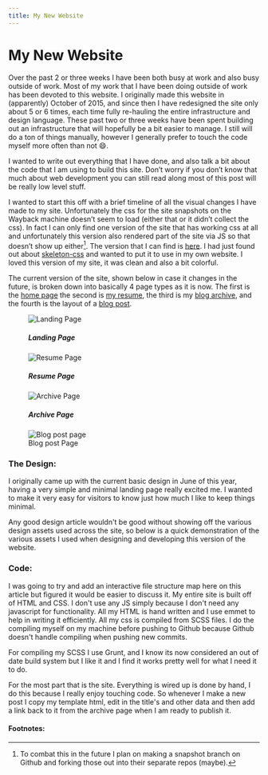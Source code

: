 ```yaml
---
title: My New Website
---
```


# My New Website

Over the past 2 or three weeks I have been both busy at work and also busy outside of work. Most of my work that I have been doing outside of work has been devoted to this website. I originally made this website in (apparently) October of 2015, and since then I have redesigned the site only about 5 or 6 times, each time fully re-hauling the entire infrastructure and design language. These past two or three weeks have been spent building out an infrastructure that will hopefully be a bit easier to manage. I still will do a ton of things manually, however I generally prefer to touch the code myself more often than not 😄.

I wanted to write out everything that I have done, and also talk a bit about the code that I am using to build this site. Don’t worry if you don’t know that much about web development you can still read along most of this post will be really low level stuff.

I wanted to start this off with a brief timeline of all the visual changes I have made to my site. Unfortunately the css for the site snapshots on the Wayback machine doesn’t seem to load (either that or it didn’t collect the css). In fact I can only find one version of the site that has working css at all and unfortunately this version also rendered part of the site via JS so that doesn’t show up either[^1]. The version that I can find is <a href="http://web.archive.org/web/20160111084107/http://matthamlin.me/">here</a>. I had just found out about <a href="//getskeleton.com" >skeleton-css</a> and wanted to put it to use in my own website. I loved this version of my site, it was clean and also a bit colorful.

The current version of the site, shown below in case it changes in the future, is broken down into basically 4 page types as it is now. The first is the <a href="#image1" class="link">home page</a> the second is <a href="#image2" class="link">my resume</a>, the third is my <a href="#image3" class="link">blog archive</a>, and the fourth is the layout of a <a href="#image4" class="link">blog post</a>.

<figure class="figure" id="image1">
  <img src="../../../../../static/images/posts/landing.png" alt="Landing Page" class="img" />
  <figcaption class="horizontal--center">
      <h5>Landing Page</h5>
  </figcaption>
</figure>
<figure class="figure" id="image2">
  <img src="../../../../../static/images/posts/resume.png" alt="Resume Page" class="img" />
  <figcaption class="horizontal--center">
      <h5>Resume Page</h5>
  </figcaption>
</figure>
<figure class="figure" id="image3">
  <img src="../../../../../static/images/posts/archive.png" alt="Archive Page" class="img" />
  <figcaption class="horizontal--center">
      <h5>Archive Page</h5>
  </figcaption>
</figure>
<figure class="figure" id="image4">
  <img src="../../../../../static/images/posts/post.png" alt="Blog post page" class="img" />
  <figcaption class="horizontal--center">
      Blog post Page
  </figcaption>
</figure>

### The Design:

I originally came up with the current basic design in June of this year, having a very simple and minimal landing page really excited me. I wanted to make it very easy for visitors to know just how much I like to keep things minimal.

Any good design article wouldn't be good without showing off the various design assets used across the site, so below is a quick demonstration of the various assets I used when designing and developing this version of the website.

### Code:

I was going to try and add an interactive file structure map here on this article but figured it would be easier to discuss it. My entire site is built off of HTML and CSS. I don't use any JS simply because I don't need any javascript for functionality. All my HTML is hand written and I use emmet to help in writing it efficiently. All my css is compiled from SCSS files. I do the compiling myself on my machine before pushing to Github because Github doesn't handle compiling when pushing new commits.

For compiling my SCSS I use Grunt, and I know its now considered an out of date build system but I like it and I find it works pretty well for what I need it to do.

For the most part that is the site. Everything is wired up is done by hand, I do this because I really enjoy touching code. So whenever I make a new post I copy my template html, edit in the title's and other data and then add a link back to it from the archive page when I am ready to publish it.

#### Footnotes:

[^1]: To combat this in the future I plan on making a snapshot branch on Github and forking those out into their separate repos (maybe).

